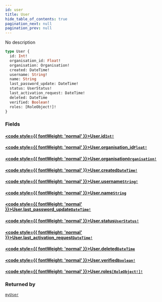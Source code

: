 ```yaml
---
id: user
title: User
hide_table_of_contents: true
pagination_next: null
pagination_prev: null
---
```








No description

```graphql
type User {
  id: Int!
  organisation_id: Float!
  organisation: Organisation!
  created: DateTime!
  username: String!
  name: String
  last_password_update: DateTime!
  status: UserStatus!
  last_activation_request: DateTime!
  deleted: DateTime
  verified: Boolean!
  roles: [RoleObject!]!
}
```


### Fields

#### [<code style={{ fontWeight: 'normal' }}>User.<b>id</b></code>](#)<Bullet />[`Int!`](/graphql/graphql/scalars/int) <Badge class="secondary" text="non-null"/> <Badge class="secondary" text="scalar"/>
> 
> 

#### [<code style={{ fontWeight: 'normal' }}>User.<b>organisation_id</b></code>](#)<Bullet />[`Float!`](/graphql/graphql/scalars/float) <Badge class="secondary" text="non-null"/> <Badge class="secondary" text="scalar"/>
> 
> 

#### [<code style={{ fontWeight: 'normal' }}>User.<b>organisation</b></code>](#)<Bullet />[`Organisation!`](/graphql/graphql/objects/organisation) <Badge class="secondary" text="non-null"/> <Badge class="secondary" text="object"/>
> 
> 

#### [<code style={{ fontWeight: 'normal' }}>User.<b>created</b></code>](#)<Bullet />[`DateTime!`](/graphql/graphql/scalars/date-time) <Badge class="secondary" text="non-null"/> <Badge class="secondary" text="scalar"/>
> 
> 

#### [<code style={{ fontWeight: 'normal' }}>User.<b>username</b></code>](#)<Bullet />[`String!`](/graphql/graphql/scalars/string) <Badge class="secondary" text="non-null"/> <Badge class="secondary" text="scalar"/>
> 
> 

#### [<code style={{ fontWeight: 'normal' }}>User.<b>name</b></code>](#)<Bullet />[`String`](/graphql/graphql/scalars/string) <Badge class="secondary" text="scalar"/>
> 
> 

#### [<code style={{ fontWeight: 'normal' }}>User.<b>last_password_update</b></code>](#)<Bullet />[`DateTime!`](/graphql/graphql/scalars/date-time) <Badge class="secondary" text="non-null"/> <Badge class="secondary" text="scalar"/>
> 
> 

#### [<code style={{ fontWeight: 'normal' }}>User.<b>status</b></code>](#)<Bullet />[`UserStatus!`](/graphql/graphql/objects/user-status) <Badge class="secondary" text="non-null"/> <Badge class="secondary" text="object"/>
> 
> 

#### [<code style={{ fontWeight: 'normal' }}>User.<b>last_activation_request</b></code>](#)<Bullet />[`DateTime!`](/graphql/graphql/scalars/date-time) <Badge class="secondary" text="non-null"/> <Badge class="secondary" text="scalar"/>
> 
> 

#### [<code style={{ fontWeight: 'normal' }}>User.<b>deleted</b></code>](#)<Bullet />[`DateTime`](/graphql/graphql/scalars/date-time) <Badge class="secondary" text="scalar"/>
> 
> 

#### [<code style={{ fontWeight: 'normal' }}>User.<b>verified</b></code>](#)<Bullet />[`Boolean!`](/graphql/graphql/scalars/boolean) <Badge class="secondary" text="non-null"/> <Badge class="secondary" text="scalar"/>
> 
> 

#### [<code style={{ fontWeight: 'normal' }}>User.<b>roles</b></code>](#)<Bullet />[`[RoleObject!]!`](/graphql/graphql/objects/role-object) <Badge class="secondary" text="non-null"/> <Badge class="secondary" text="object"/>
> 
> 



### Returned by

[`myUser`](/graphql/graphql/queries/my-user)  <Badge class="secondary" text="query"/>



